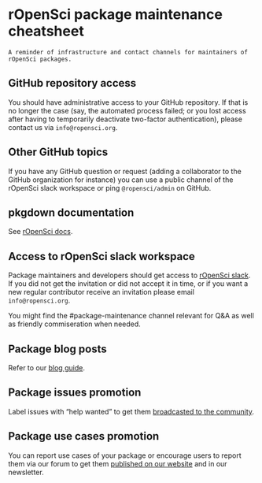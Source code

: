 # rOpenSci package maintenance cheatsheet {#maintainer-cheatsheet}

```block
A reminder of infrastructure and contact channels for maintainers of rOpenSci packages.

```

## GitHub repository access

You should have administrative access to your GitHub repository.
If that is no longer the case (say, the automated process failed; or you lost access after having to temporarily deactivate two-factor authentication), 
please contact us via `info@ropensci.org`.

## Other GitHub topics

If you have any GitHub question or request (adding a collaborator to the GitHub organization for instance) you can use a public channel of the rOpenSci slack workspace or ping `@ropensci/admin` on GitHub.

## pkgdown documentation

See [rOpenSci docs](#rodocsci).

## Access to rOpenSci slack workspace

Package maintainers and developers should get access to [rOpenSci slack](https://contributing.ropensci.org/resources.html#channels).
If you did not get the invitation or did not accept it in time, 
or if you want a new regular contributor receive an invitation please email `info@ropensci.org`.

You might find the #package-maintenance channel relevant for Q&A as well as friendly commiseration when needed.

## Package blog posts

Refer to our [blog guide](https://blogguide.ropensci.org/).

## Package issues promotion

Label issues with "help wanted" to get them [broadcasted to the community](https://ropensci.org/help-wanted/).

## Package use cases promotion

You can report use cases of your package or encourage users to report them via our forum to get them [published on our website](https://ropensci.org/usecases/) and in our newsletter.
